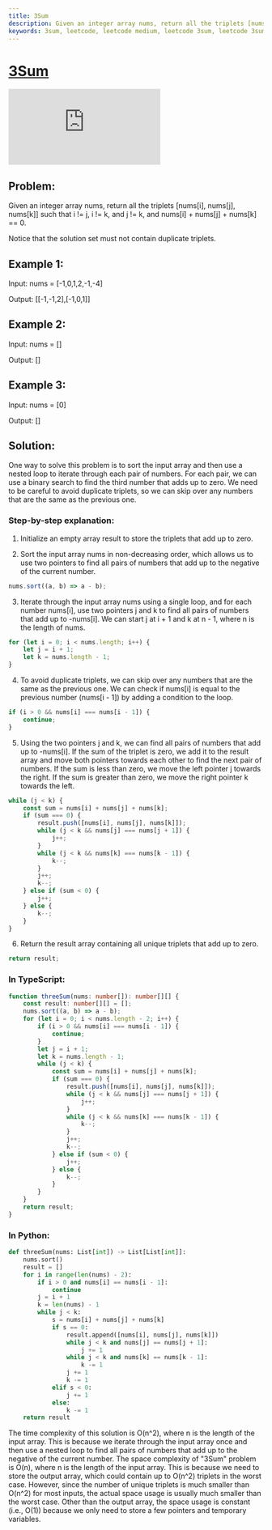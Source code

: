 ```yaml
---
title: 3Sum
description: Given an integer array nums, return all the triplets [nums[i], nums[j], nums[k]] such that i != j, i != k, and j != k, and nums[i] + nums[j] + nums[k] == 0.
keywords: 3sum, leetcode, leetcode medium, leetcode 3sum, leetcode 3sum problem, leetcode 3sum solution, leetcode 3sum explanation, leetcode 3sum walkthrough, leetcode 3sum video, leetcode 3sum animation, leetcode 3sum explanation video, leetcode 3sum explanation animation, leetcode 3sum walkthrough video, leetcode 3sum walkthrough animation, leetcode 3sum problem explanation, leetcode 3sum problem walkthrough, leetcode 3sum problem video, leetcode 3sum problem animation, leetcode 3sum problem explanation video, leetcode 3sum problem explanation animation, leetcode 3sum problem walkthrough video, leetcode 3sum problem walkthrough animation, leetcode 3sum solution explanation, leetcode 3sum solution walkthrough, leetcode 3sum solution video, leetcode 3sum solution animation, leetcode 3sum solution explanation video, leetcode 3sum solution explanation animation, leetcode 3sum solution walkthrough video, leetcode 3sum solution walkthrough animation, leetcode 3sum problem solution explanation, leetcode 3sum problem solution walkthrough, leetcode 3sum problem solution video, leetcode 3sum problem solution animation, leetcode 3sum problem solution explanation video, leetcode 3sum problem solution explanation animation, leetcode 3sum problem solution walkthrough video, leetcode 3sum problem solution walkthrough animation, leetcode 3sum problem explanation solution, leetcode 3sum problem walkthrough solution, leetcode 3sum problem video solution, leetcode 3sum problem animation solution, leetcode 3sum problem explanation video solution, leetcode 3sum problem explanation animation solution, leetcode 3sum problem walkthrough video solution, leetcode 3sum problem walkthrough animation solution, leetcode 3sum solution explanation solution, leetcode 3sum solution walkthrough solution, leetcode 3sum solution video solution, leetcode 3sum solution animation solution, leetcode 3sum solution explanation video solution, leetcode 3sum solution explanation animation solution, leetcode 3sum solution walkthrough video solution, leetcode 3sum solution walkthrough animation solution, leetcode 3sum problem solution explanation solution, leetcode 3sum problem solution walkthrough solution, leetcode 3sum problem solution video solution, leetcode 3sum problem solution animation solution, leetcode 3sum
---
```




# [3Sum](https://leetcode.com/problems/3sum) <DifficultyChip difficulty="medium" />

<div className="iframe-container">
	<iframe className="responsive-iframe" src="https://www.youtube.com/embed/jzZsG8n2R9A"
					title="YouTube video player" frameBorder="0"
					allow="accelerometer; autoplay; clipboard-write; encrypted-media; gyroscope; picture-in-picture"
					allowFullScreen></iframe>
</div>

## Problem:

Given an integer array nums, return all the triplets [nums[i], nums[j], nums[k]] such that i != j, i != k, and j != k, and nums[i] + nums[j] + nums[k] == 0.

Notice that the solution set must not contain duplicate triplets.

## Example 1:

Input: nums = [-1,0,1,2,-1,-4]

Output: [[-1,-1,2],[-1,0,1]]

## Example 2:

Input: nums = []

Output: []

## Example 3:

Input: nums = [0]

Output: []

## Solution:

One way to solve this problem is to sort the input array and then use a nested loop to iterate through each pair of numbers. For each pair, we can use a binary search to find the third number that adds up to zero. We need to be careful to avoid duplicate triplets, so we can skip over any numbers that are the same as the previous one.

### Step-by-step explanation:

1. Initialize an empty array result to store the triplets that add up to zero.

2. Sort the input array nums in non-decreasing order, which allows us to use two pointers to find all pairs of numbers that add up to the negative of the current number.

```typescript
nums.sort((a, b) => a - b);
```

3. Iterate through the input array nums using a single loop, and for each number nums[i], use two pointers j and k to find all pairs of numbers that add up to -nums[i]. We can start j at i + 1 and k at n - 1, where n is the length of nums.

```typescript
for (let i = 0; i < nums.length; i++) {
	let j = i + 1;
	let k = nums.length - 1;
}
```

4. To avoid duplicate triplets, we can skip over any numbers that are the same as the previous one. We can check if nums[i] is equal to the previous number (nums[i - 1]) by adding a condition to the loop.

```typescript
if (i > 0 && nums[i] === nums[i - 1]) {
    continue;
}
```

5. Using the two pointers j and k, we can find all pairs of numbers that add up to -nums[i]. If the sum of the triplet is zero, we add it to the result array and move both pointers towards each other to find the next pair of numbers. If the sum is less than zero, we move the left pointer j towards the right. If the sum is greater than zero, we move the right pointer k towards the left.

```typescript
while (j < k) {
    const sum = nums[i] + nums[j] + nums[k];
    if (sum === 0) {
        result.push([nums[i], nums[j], nums[k]]);
        while (j < k && nums[j] === nums[j + 1]) {
            j++;
        }
        while (j < k && nums[k] === nums[k - 1]) {
            k--;
        }
        j++;
        k--;
    } else if (sum < 0) {
        j++;
    } else {
        k--;
    }
}
```

6. Return the result array containing all unique triplets that add up to zero.

```typescript
return result;
```

### In TypeScript:

```typescript
function threeSum(nums: number[]): number[][] {
    const result: number[][] = [];
    nums.sort((a, b) => a - b);
    for (let i = 0; i < nums.length - 2; i++) {
        if (i > 0 && nums[i] === nums[i - 1]) {
            continue;
        }
        let j = i + 1;
        let k = nums.length - 1;
        while (j < k) {
            const sum = nums[i] + nums[j] + nums[k];
            if (sum === 0) {
                result.push([nums[i], nums[j], nums[k]]);
                while (j < k && nums[j] === nums[j + 1]) {
                    j++;
                }
                while (j < k && nums[k] === nums[k - 1]) {
                    k--;
                }
                j++;
                k--;
            } else if (sum < 0) {
                j++;
            } else {
                k--;
            }
        }
    }
    return result;
}
```

### In Python:

```python
def threeSum(nums: List[int]) -> List[List[int]]:
    nums.sort()
    result = []
    for i in range(len(nums) - 2):
        if i > 0 and nums[i] == nums[i - 1]:
            continue
        j = i + 1
        k = len(nums) - 1
        while j < k:
            s = nums[i] + nums[j] + nums[k]
            if s == 0:
                result.append([nums[i], nums[j], nums[k]])
                while j < k and nums[j] == nums[j + 1]:
                    j += 1
                while j < k and nums[k] == nums[k - 1]:
                    k -= 1
                j += 1
                k -= 1
            elif s < 0:
                j += 1
            else:
                k -= 1
    return result
```

The time complexity of this solution is O(n^2), where n is the length of the input array. This is because we iterate through the input array once and then use a nested loop to find all pairs of numbers that add up to the negative of the current number. The space complexity of "3Sum" problem is O(n), where n is the length of the input array. This is because we need to store the output array, which could contain up to O(n^2) triplets in the worst case. However, since the number of unique triplets is much smaller than O(n^2) for most inputs, the actual space usage is usually much smaller than the worst case. Other than the output array, the space usage is constant (i.e., O(1)) because we only need to store a few pointers and temporary variables.
